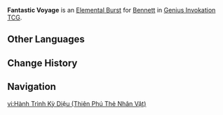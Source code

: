 {{About|the Character Card Skill for [[Genius Invokation TCG]]|the Playable Character Talent|Fantastic Voyage}}
{{Genius Invokation TCG Skill Infobox
|title      = Fantastic Voyage
|image      = Fantastic Voyage Character Card Skill.png
|type       = Elemental Burst
|character  = Bennett
|element    = Pyro
|matching   = 4
|energy     = 2
|effect     = Deals 2 {{Color|Pyro DMG}}, creates 1 '''Inspiration Field'''.<br /><br />{{Icon/TCG|Inspiration Field}} '''Inspiration Field'''<br />When your character uses a Skill: If this character has at least 7 HP, deal +2 additional DMG for this instance. After the Skill DMG is finalized, if this character's HP is not greater than 6, heal this character for 2 HP.<br /><u>Duration (Rounds)</u>: 2
|order      = 3
}}
'''Fantastic Voyage''' is an [[Character Card Elemental Burst|Elemental Burst]] for [[Bennett (Character Card)|Bennett]] in [[Genius Invokation TCG]].

==Other Languages==
{{Transclude|Fantastic Voyage|Other Languages}}

==Change History==
{{Change History|3.3}}

==Navigation==
{{Genius Invokation TCG Skill Navbox|Bennett}}

[[vi:Hành Trình Kỳ Diệu (Thiên Phú Thẻ Nhân Vật)]]